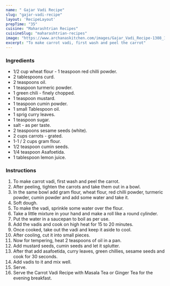 ---
name: " Gajar Vadi Recipe"
slug: "gajar-vadi-recipe"
layout: 'RecipeLayout'
prepTime: "35"
cuisine: "Maharashtrian Recipes"
cuisineSlug: "maharashtrian-recipes"
image: "https://www.archanaskitchen.com/images/Gajar_Vadi_Recipe-1308_1.jpg"
excerpt: "To make carrot vadi, first wash and peel the carrot"
---

### Ingredients

-  1/2 cup wheat flour - 1 teaspoon red chilli powder.
-  2 tablespoons curd.
-  2 teaspoons oil.
-  1 teaspoon turmeric powder.
-  1 green chili - finely chopped.
-  1 teaspoon mustard.
-  1 teaspoon cumin powder.
-  1 small Tablespoon oil.
-  1 sprig curry leaves.
-  1 teaspoon sugar.
-  salt - as per taste.
-  2 teaspoons sesame seeds (white).
- 2 cups carrots - grated.
-  1-1 / 2 cups gram flour.
-  1/2 teaspoon cumin seeds.
-  1/4 teaspoon Asafoetida.
-  1 tablespoon lemon juice.

### Instructions

1. To make carrot vadi, first wash and peel the carrot.
1. After peeling, tighten the carrots and take them out in a bowl.
1. In the same bowl add gram flour, wheat flour, red chilli powder, turmeric powder, cumin powder and add some water and take it.
1. Soft dough.
1. To make the vadi, sprinkle some water over the flour.
1. Take a little mixture in your hand and make a roll like a round cylinder.
1. Put the water in a saucepan to boil as per use.
1. Add the vadis and cook on high heat for 15 to 20 minutes.
1. Once cooked, take out the vadi and keep it aside to cool.
1. After cooling, cut it into small pieces.
1. Now for tempering, heat 2 teaspoons of oil in a pan.
1. Add mustard seeds, cumin seeds and let it splutter.
1. After that add asafoetida, curry leaves, green chillies, sesame seeds and cook for 30 seconds.
1. Add vadis to it and mix well.
1. Serve.
1. Serve the Carrot Vadi Recipe with Masala Tea or Ginger Tea for the evening breakfast.
